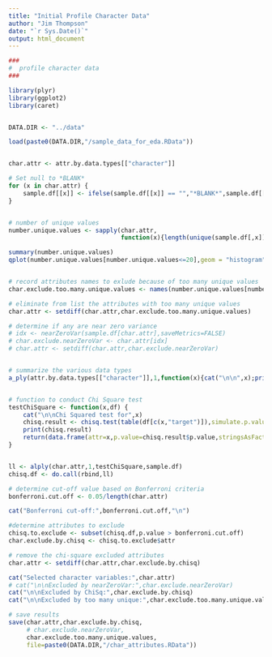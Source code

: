 ```yaml
---
title: "Initial Profile Character Data"
author: "Jim Thompson"
date: "`r Sys.Date()`"
output: html_document
---
```



```r
###
#  profile character data
###

library(plyr)
library(ggplot2)
library(caret)


DATA.DIR <- "../data"

load(paste0(DATA.DIR,"/sample_data_for_eda.RData"))


char.attr <- attr.by.data.types[["character"]]

# Set null to *BLANK*
for (x in char.attr) {
    sample.df[[x]] <- ifelse(sample.df[[x]] == "","*BLANK*",sample.df[[x]])
}


# number of unique values 
number.unique.values <- sapply(char.attr,
                               function(x){length(unique(sample.df[,x]))})

summary(number.unique.values)
qplot(number.unique.values[number.unique.values<=20],geom = "histogram",binwidth=1)


# record attributes names to exlude because of too many unique values
char.exclude.too.many.unique.values <- names(number.unique.values[number.unique.values>20])

# eliminate from list the attributes with too many unique values
char.attr <- setdiff(char.attr,char.exclude.too.many.unique.values)

# determine if any are near zero variance
# idx <- nearZeroVar(sample.df[char.attr],saveMetrics=FALSE)
# char.exclude.nearZeroVar <- char.attr[idx]
# char.attr <- setdiff(char.attr,char.exclude.nearZeroVar)


# summarize the various data types
a_ply(attr.by.data.types[["character"]],1,function(x){cat("\n\n",x);print(table(sample.df[x]))})


# function to conduct Chi Square test 
testChiSquare <- function(x,df) {
    cat("\n\nChi Squared test for",x)
    chisq.result <- chisq.test(table(df[c(x,"target")]),simulate.p.value = TRUE)
    print(chisq.result)
    return(data.frame(attr=x,p.value=chisq.result$p.value,stringsAsFactors=FALSE))
}


ll <- alply(char.attr,1,testChiSquare,sample.df)
chisq.df <- do.call(rbind,ll)

# determine cut-off value based on Bonferroni criteria
bonferroni.cut.off <- 0.05/length(char.attr)

cat("Bonferroni cut-off:",bonferroni.cut.off,"\n")

#determine attributes to exclude
chisq.to.exclude <- subset(chisq.df,p.value > bonferroni.cut.off)
char.exclude.by.chisq <- chisq.to.exclude$attr

# remove the chi-square excluded attributes
char.attr <- setdiff(char.attr,char.exclude.by.chisq)

cat("Selected character variables:",char.attr)
# cat("\n\nExcluded by nearZeroVar:",char.exclude.nearZeroVar)
cat("\n\nExcluded by ChiSq:",char.exclude.by.chisq)
cat("\n\nExcluded by too many unique:",char.exclude.too.many.unique.values)

# save results 
save(char.attr,char.exclude.by.chisq,
     # char.exclude.nearZeroVar,
     char.exclude.too.many.unique.values,
     file=paste0(DATA.DIR,"/char_attributes.RData"))

```





